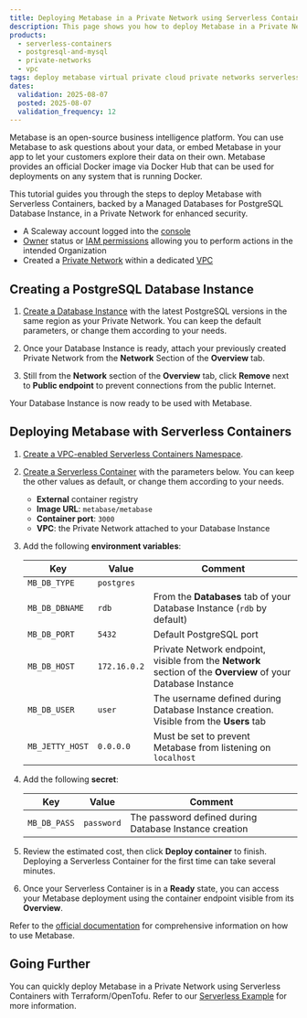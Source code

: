 ```yaml
---
title: Deploying Metabase in a Private Network using Serverless Containers
description: This page shows you how to deploy Metabase in a Private Network using Serverless Containers.
products:
  - serverless-containers
  - postgresql-and-mysql
  - private-networks
  - vpc
tags: deploy metabase virtual private cloud private networks serverless containers
dates:
  validation: 2025-08-07
  posted: 2025-08-07
  validation_frequency: 12
---
```



Metabase is an open-source business intelligence platform. You can use Metabase to ask questions about your data, or embed Metabase in your app to let your customers explore their data on their own. Metabase provides an official Docker image via Docker Hub that can be used for deployments on any system that is running Docker.

This tutorial guides you through the steps to deploy Metabase with Serverless Containers, backed by a Managed Databases for PostgreSQL Database Instance, in a Private Network for enhanced security.

<Requirements />

- A Scaleway account logged into the [console](https://console.scaleway.com)
- [Owner](/iam/concepts/#owner) status or [IAM permissions](/iam/concepts/#permission) allowing you to perform actions in the intended Organization
- Created a [Private Network](/vpc/how-to/create-private-network/) within a dedicated [VPC](/vpc/how-to/create-vpc/)

## Creating a PostgreSQL Database Instance

1. [Create a Database Instance](/classic-hosting/how-to/create-postgresql-database/) with the latest PostgreSQL versions in the same region as your Private Network. You can keep the default parameters, or change them according to your needs.

2. Once your Database Instance is ready, attach your previously created Private Network from the **Network** Section of the **Overview** tab.

3. Still from the **Network** section of the **Overview** tab, click **Remove** next to **Public endpoint** to prevent connections from the public Internet.

Your Database Instance is now ready to be used with Metabase.

## Deploying Metabase with Serverless Containers

1. [Create a VPC-enabled Serverless Containers Namespace](/serverless-containers/how-to/create-manage-delete-containers-namespace/).

2. [Create a Serverless Container](/serverless-containers/how-to/deploy-container/) with the parameters below. You can keep the other values as default, or change them according to your needs.
    - **External** container registry
    - **Image URL**: `metabase/metabase`
    - **Container port**: `3000`
    - **VPC**: the Private Network attached to your Database Instance

3. Add the following **environment variables**:

    | Key             | Value         | Comment                                                                                                       |
    |-----------------|---------------|---------------------------------------------------------------------------------------------------------------|
    | `MB_DB_TYPE`    | `postgres`    |                                                                                                               |
    | `MB_DB_DBNAME`  | `rdb`         | From the **Databases** tab of your Database Instance (`rdb` by default)                                       |
    | `MB_DB_PORT`    | `5432`        | Default PostgreSQL port                                                                                       |
    | `MB_DB_HOST`    | `172.16.0.2`  | Private Network endpoint, visible from the **Network** section of the **Overview** of your Database Instance  |
    | `MB_DB_USER`    | `user`        | The username defined during Database Instance creation. Visible from the **Users** tab                        |
    | `MB_JETTY_HOST` | `0.0.0.0`     | Must be set to prevent Metabase from listening on `localhost`                                                 |

4. Add the following **secret**:

    | Key             | Value       | Comment                                                                                                       |
    |-----------------|-------------|---------------------------------------------------------------------------------------------------------------|
    | `MB_DB_PASS`    | `password`  | The password defined during Database Instance creation                                                        |

5. Review the estimated cost, then click **Deploy container** to finish. Deploying a Serverless Container for the first time can take several minutes.

6. Once your Serverless Container is in a **Ready** state, you can access your Metabase deployment using the container endpoint visible from its **Overview**.

Refer to the [official documentation](https://www.metabase.com/learn/metabase-basics/getting-started/index) for comprehensive information on how to use Metabase.

## Going Further

You can quickly deploy Metabase in a Private Network using Serverless Containers with Terraform/OpenTofu. Refer to our [Serverless Example](https://github.com/scaleway/serverless-examples/tree/main/containers/vpc-metabase) for more information.
